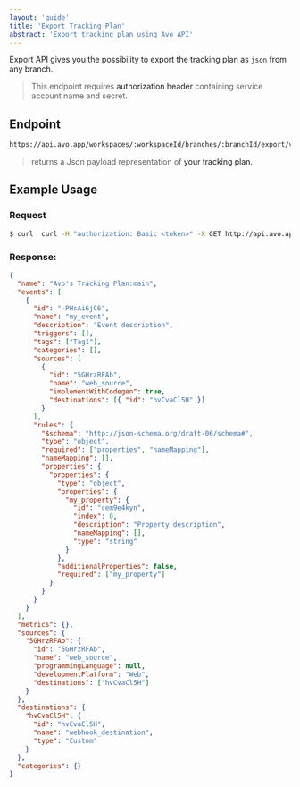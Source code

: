 ```yaml
---
layout: 'guide'
title: 'Export Tracking Plan'
abstract: 'Export tracking plan using Avo API'
---
```



Export API gives you the possibility to export the tracking plan as `json` from any branch.

> This endpoint requires <Link passHref href="/avoapi/authentication#authenticating-with-avo-api"><a>authorization header</a></Link> containing service account name and secret.

## Endpoint

```sh
https://api.avo.app/workspaces/:workspaceId/branches/:branchId/export/v1
```

> returns a Json payload representation of <Link passHref href="/workspace/tracking-plan/publishing#payload-format"><a>your tracking plan.</a></Link>

## Example Usage

### Request

```sh
$ curl  curl -H "authorization: Basic <token>" -X GET http://api.avo.app/workspaces/:workspaceId/branches/main/export/v1
```

### Response:

```json
{
  "name": "Avo's Tracking Plan:main",
  "events": [
    {
      "id": "-PHsAi6jC6",
      "name": "my_event",
      "description": "Event description",
      "triggers": [],
      "tags": ["Tag1"],
      "categories": [],
      "sources": [
        {
          "id": "5GHrzRFAb",
          "name": "web_source",
          "implementWithCodegen": true,
          "destinations": [{ "id": "hvCvaCl5H" }]
        }
      ],
      "rules": {
        "$schema": "http://json-schema.org/draft-06/schema#",
        "type": "object",
        "required": ["properties", "nameMapping"],
        "nameMapping": [],
        "properties": {
          "properties": {
            "type": "object",
            "properties": {
              "my_property": {
                "id": "cem9e4kyn",
                "index": 0,
                "description": "Property description",
                "nameMapping": [],
                "type": "string"
              }
            },
            "additionalProperties": false,
            "required": ["my_property"]
          }
        }
      }
    }
  ],
  "metrics": {},
  "sources": {
    "5GHrzRFAb": {
      "id": "5GHrzRFAb",
      "name": "web_source",
      "programmingLanguage": null,
      "developmentPlatform": "Web",
      "destinations": ["hvCvaCl5H"]
    }
  },
  "destinations": {
    "hvCvaCl5H": {
      "id": "hvCvaCl5H",
      "name": "webhook_destination",
      "type": "Custom"
    }
  },
  "categories": {}
}
```

